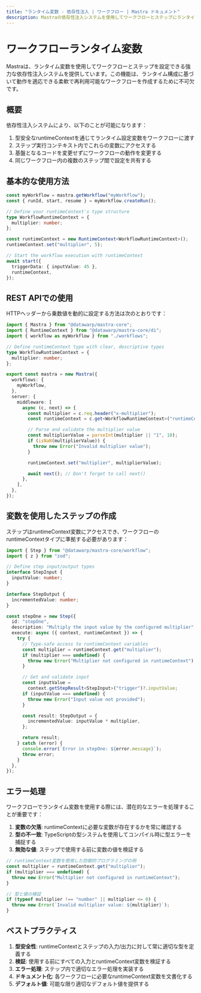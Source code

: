 ```yaml
---
title: "ランタイム変数 - 依存性注入 | ワークフロー | Mastra ドキュメント"
description: Mastraの依存性注入システムを使用してワークフローとステップにランタイム設定を提供する方法を学びましょう。
---
```


# ワークフローランタイム変数

Mastraは、ランタイム変数を使用してワークフローとステップを設定できる強力な依存性注入システムを提供しています。この機能は、ランタイム構成に基づいて動作を適応できる柔軟で再利用可能なワークフローを作成するために不可欠です。

## 概要

依存性注入システムにより、以下のことが可能になります：

1. 型安全なruntimeContextを通じてランタイム設定変数をワークフローに渡す
2. ステップ実行コンテキスト内でこれらの変数にアクセスする
3. 基盤となるコードを変更せずにワークフローの動作を変更する
4. 同じワークフロー内の複数のステップ間で設定を共有する

## 基本的な使用方法

```typescript
const myWorkflow = mastra.getWorkflow("myWorkflow");
const { runId, start, resume } = myWorkflow.createRun();

// Define your runtimeContext's type structure
type WorkflowRuntimeContext = {
  multiplier: number;
};

const runtimeContext = new RuntimeContext<WorkflowRuntimeContext>();
runtimeContext.set("multiplier", 5);

// Start the workflow execution with runtimeContext
await start({
  triggerData: { inputValue: 45 },
  runtimeContext,
});
```

## REST APIでの使用

HTTPヘッダーから乗数値を動的に設定する方法は次のとおりです：

```typescript filename="src/index.ts"
import { Mastra } from "@datawarp/mastra-core";
import { RuntimeContext } from "@datawarp/mastra-core/di";
import { workflow as myWorkflow } from "./workflows";

// Define runtimeContext type with clear, descriptive types
type WorkflowRuntimeContext = {
  multiplier: number;
};

export const mastra = new Mastra({
  workflows: {
    myWorkflow,
  },
  server: {
    middleware: [
      async (c, next) => {
        const multiplier = c.req.header("x-multiplier");
        const runtimeContext = c.get<WorkflowRuntimeContext>("runtimeContext");

        // Parse and validate the multiplier value
        const multiplierValue = parseInt(multiplier || "1", 10);
        if (isNaN(multiplierValue)) {
          throw new Error("Invalid multiplier value");
        }

        runtimeContext.set("multiplier", multiplierValue);

        await next(); // Don't forget to call next()
      },
    ],
  },
});
```

## 変数を使用したステップの作成

ステップはruntimeContext変数にアクセスでき、ワークフローのruntimeContextタイプに準拠する必要があります：

```typescript
import { Step } from "@datawarp/mastra-core/workflow";
import { z } from "zod";

// Define step input/output types
interface StepInput {
  inputValue: number;
}

interface StepOutput {
  incrementedValue: number;
}

const stepOne = new Step({
  id: "stepOne",
  description: "Multiply the input value by the configured multiplier",
  execute: async ({ context, runtimeContext }) => {
    try {
      // Type-safe access to runtimeContext variables
      const multiplier = runtimeContext.get("multiplier");
      if (multiplier === undefined) {
        throw new Error("Multiplier not configured in runtimeContext");
      }

      // Get and validate input
      const inputValue =
        context.getStepResult<StepInput>("trigger")?.inputValue;
      if (inputValue === undefined) {
        throw new Error("Input value not provided");
      }

      const result: StepOutput = {
        incrementedValue: inputValue * multiplier,
      };

      return result;
    } catch (error) {
      console.error(`Error in stepOne: ${error.message}`);
      throw error;
    }
  },
});
```

## エラー処理

ワークフローでランタイム変数を使用する際には、潜在的なエラーを処理することが重要です：

1. **変数の欠落**: runtimeContextに必要な変数が存在するかを常に確認する
2. **型の不一致**: TypeScriptの型システムを使用してコンパイル時に型エラーを捕捉する
3. **無効な値**: ステップで使用する前に変数の値を検証する

```typescript
// runtimeContext変数を使用した防御的プログラミングの例
const multiplier = runtimeContext.get("multiplier");
if (multiplier === undefined) {
  throw new Error("Multiplier not configured in runtimeContext");
}

// 型と値の検証
if (typeof multiplier !== "number" || multiplier <= 0) {
  throw new Error(`Invalid multiplier value: ${multiplier}`);
}
```

## ベストプラクティス

1. **型安全性**: runtimeContextとステップの入力/出力に対して常に適切な型を定義する
2. **検証**: 使用する前にすべての入力とruntimeContext変数を検証する
3. **エラー処理**: ステップ内で適切なエラー処理を実装する
4. **ドキュメント化**: 各ワークフローに必要なruntimeContext変数を文書化する
5. **デフォルト値**: 可能な限り適切なデフォルト値を提供する
